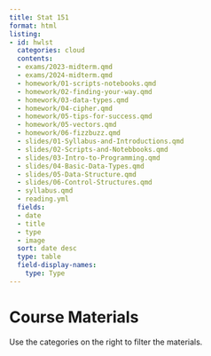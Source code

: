 ```yaml
---
title: Stat 151
format: html
listing:
- id: hwlst
  categories: cloud
  contents:
  - exams/2023-midterm.qmd
  - exams/2024-midterm.qmd
  - homework/01-scripts-notebooks.qmd
  - homework/02-finding-your-way.qmd
  - homework/03-data-types.qmd
  - homework/04-cipher.qmd
  - homework/05-tips-for-success.qmd
  - homework/05-vectors.qmd
  - homework/06-fizzbuzz.qmd
  - slides/01-Syllabus-and-Introductions.qmd
  - slides/02-Scripts-and-Notebbooks.qmd
  - slides/03-Intro-to-Programming.qmd
  - slides/04-Basic-Data-Types.qmd
  - slides/05-Data-Structure.qmd
  - slides/06-Control-Structures.qmd
  - syllabus.qmd
  - reading.yml
  fields:
  - date
  - title
  - type
  - image
  sort: date desc
  type: table
  field-display-names:
    type: Type
---
```


# Course Materials
Use the categories on the right to filter the materials.

::: {#hwlst}
:::
